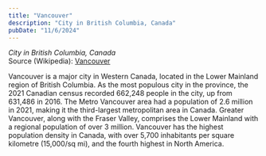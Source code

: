 ```yaml
---
title: "Vancouver"
description: "City in British Columbia, Canada"
pubDate: "11/6/2024"
---
```


*City in British Columbia, Canada*  
Source (Wikipedia): [Vancouver][1]

Vancouver is a major city in Western Canada, located in the Lower Mainland region of British Columbia. As the most populous city in the province, the 2021 Canadian census recorded 662,248 people in the city, up from 631,486 in 2016. The Metro Vancouver area had a population of 2.6 million in 2021, making it the third-largest metropolitan area in Canada. Greater Vancouver, along with the Fraser Valley, comprises the Lower Mainland with a regional population of over 3 million. Vancouver has the highest population density in Canada, with over 5,700 inhabitants per square kilometre (15,000/sq mi), and the fourth highest in North America.

[1]: https://en.wikipedia.org/wiki/Vancouver
